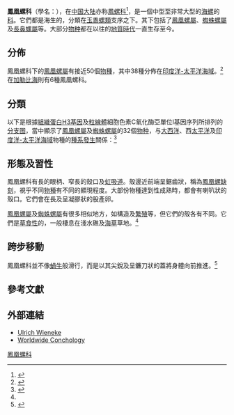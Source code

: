 {{distinguish|鳳螺科}}
{{Automatic taxobox
| image = Strombidae.JPG
| image_width = 250px
| taxon = Strombidae
| authority = [[康斯坦丁·薩繆爾·拉方斯克-舒馬茨|Rafinesque]], 1815
| subdivision_ranks = [[屬_(生物)|屬]]
| subdivision =
* ''Eustrombus''
* [[蜘蛛螺屬|蜘蛛螺屬]] ''Lambis''
* [[鳳凰螺屬|鳳凰螺屬]] ''Strombus''
* [[飛彈螺屬|飛彈螺屬]] ''Terebellum''
* [[長鼻螺屬|長鼻螺屬]] ''Tibia''
* ''Varicospira''
* † ''Rimella''
}}

'''鳳凰螺科'''（學名：{{lang|la|Strombidae}}），在[[中国大陆|中国大陆]]亦称[[鳳螺科|鳳螺科]]<ref name="Shelldoc_420090220133_01">{{Shelldoc_420090220133_01}}</ref>，是一個中型至非常大型的[[海螺|海螺]]的[[科_(生物)|科]]。它們都是海生的，分類在[[玉黍螺類|玉黍螺類]]支序之下。其下包括了[[鳳凰螺屬|鳳凰螺屬]]、[[蜘蛛螺屬|蜘蛛螺屬]]及[[長鼻螺屬|長鼻螺屬]]等。大部分[[物种|物种]]都在以往的[[地質時代|地質時代]]一直生存至今。

==分佈==
鳳凰螺科下的[[鳳凰螺屬|鳳凰螺屬]]有接近50個[[物種|物種]]，其中38種分佈在[[印度洋-太平洋海域|印度洋-太平洋海域]]。<ref>{{Cite journal en|last=Abbott |first=R.T.|year=1960|title=The genus Strombus in the Indo-pacific|journal=Indo-Pacific Mollusca|volume=1|issue=2|pages=33-144}}</ref>在[[加勒比海|加勒比海]]則有6種鳳凰螺科。

==分類==
以下是根據[[組織蛋白H3|組織蛋白H3]][[基因|基因]]及[[粒線體|粒線體]]細胞色素C氧化酶亞單位I基因序列所排列的[[分支图|分支图]]，當中顯示了[[鳳凰螺屬|鳳凰螺屬]]及[[蜘蛛螺屬|蜘蛛螺屬]]的32個[[物种|物种]]，与[[大西洋|大西洋]]、西[[太平洋|太平洋]]及[[印度洋-太平洋海域|印度洋-太平洋海域]]物種的[[種系發生|種系發生]]關係：<ref name="Latiolais">{{Cite journal en|author=Latiolais J. M., Taylor M. S., Roy K. & Hellberg M. E.|year=2006|title=A molecular phylogenetic analysis of strombid gastropod morphological diversity|journal=Molecular Phylogenetics and Evolution|volume=41|pages=436-44|doi=10.1016/j.ympev.2006.05.027|url=http://biology.ucsd.edu/labs/roy/PDFs/Latiolais%20et%20al.%202006%20Mol.%20Phyl.%20&%20Evol.pdf}}</ref>
{{clade|style=font-size:75%;line-height:75%|label1= 
|1={{clade
   |1={{clade
      |1={{clade
         |label1=東[[太平洋|太平洋]]／[[大西洋|大西洋]]
         |1={{clade
            |1={{clade
               |1={{clade
                  |1={{clade
                     |1={{clade
                        |1={{clade
                           |1=[[雄雞鳳凰螺|雄雞鳳凰螺]]
                           |2=[[女王鳳凰螺|女王鳳凰螺]]
                           }}
                        |2=[[乳白鳳凰螺|乳白鳳凰螺]]
                        }}
                     |2={{clade
                        |1=[[鷹翼鳳凰螺|鷹翼鳳凰螺]]
                        |2=[[秘魯鳳凰螺|秘魯鳳凰螺]]
                        }}
                     }}
                  |2=''Strombus galeus''
                  }}
               |2=''Strombus latus''
               }}
            |2={{clade
               |1={{clade
                  |1={{clade
                     |1=[[金拳鳳凰螺|金拳鳳凰螺]]
                     |2=[[赤拳鳯凰螺|赤拳鳯凰螺]]
                     }}
                  |2=[[白心鳳凰螺|白心鳳凰螺]]
                  }}
               |2=[[墨西哥鳳凰螺|墨西哥鳳凰螺]]
               }}
            }}
         |2={{clade
            |1={{clade
               |1=[[紅袖鳳凰螺|紅袖鳳凰螺]]
               |2=[[緋袖鳳凰螺|緋袖鳳凰螺]]
               }}
            |2=[[皺唇鳳凰螺|皺唇鳳凰螺]]
            }}
         }}
      |2={{clade
         |1=[[駝背鳳凰螺|駝背鳳凰螺]]
         |2=[[紅嬌鳳凰螺|紅嬌鳳凰螺]]
         }}
      }} 
   |2={{clade
      |label1=[[蜘蛛螺屬|蜘蛛螺屬]]
      |1={{clade
         |1={{clade
            |1=[[水字螺|水字螺]]
            |2=[[駱駝螺|駱駝螺]]
            }}
         |2=[[蜘蛛螺|蜘蛛螺]]
         }}
      |2=
        {{clade
        |1=[[牛角鳳凰螺|牛角鳳凰螺]]
        |2=[[紫袖鳳凰螺|紫袖鳳凰螺]]
        }}
      }}
   }}
|2={{clade
   |1={{clade
      |1={{clade
         |1={{clade
            |1={{clade
               |1={{clade
                  |1=[[花斑鳳凰螺|花斑鳳凰螺]]
                  |2=[[花瓶鳳凰螺|花瓶鳳凰螺]]
                  }}
               |2={{clade
                  |1=[[小花瓶鳳凰螺|小花瓶鳳凰螺]]
                  |2=[[百肋鳳凰螺|百肋鳳凰螺]]
                  }}
               }}
            |2={{clade
               |1={{clade
                  |1=[[脆鳳螺|脆鳳螺]]
                  |2=[[黑嘴鳳凰螺|黑嘴鳳凰螺]]
                  }}
               |2=[[三齒鳳凰螺|三齒鳳凰螺]]
               }}
            }}
         |2={{clade
            |1={{clade
               |1=[[水晶鳳凰螺|水晶鳳凰螺]]
               |2=[[竹筍鳳凰螺|竹筍鳳凰螺]]
               }}
            |2=[[圓袖鳳凰螺|圓袖鳳凰螺]]
            }}
         }}
      |2={{clade
         |1=[[紡錘鳳凰螺|紡錘鳳凰螺]]
         |2=''Strombus haemostoma''
         }}
      }}
   |2=[[威爾森氏鳳凰螺|威爾森氏鳳凰螺]]
   }}
}}

==形態及習性==
鳳凰螺科有長的眼柄、窄長的殼口及[[虹管|虹吸道]]。殼邊近前端呈鋸齒狀，稱為[[鳳凰螺缺刻|鳳凰螺缺刻]]，視乎不同[[物種|物種]]有不同的顯現程度。大部份物種達到性成熟時，都會有喇叭狀的殼口。它們會在長及呈凝膠狀的股產卵。

[[鳳凰螺屬|鳳凰螺屬]]及[[蜘蛛螺屬|蜘蛛螺屬]]有很多相似地方，如構造及[[繁殖|繁殖]]等，但它們的殼各有不同。它們是[[草食性|草食性]]的，一般棲息在淺水礁及[[海草|海草]]草地。<ref name="Latiolais"/>

==跨步移動==
鳳凰螺科並不像[[蝸牛|蝸牛]]般滑行，而是以其尖銳及呈鐮刀狀的蓋將身體向前推進。<ref name="parker">{{Cite journal en|author=Parker, G.H.|year=1922|title=The leaping of the stromb (''Strombus gigas'' Linn.)|journal=J. Exp. Zool.|volume=36|pages=205-9}}</ref>

==參考文獻==
{{reflist}}

==外部連結==
{{commons category|Strombidae}}
* [http://www.stromboidea.de/ Ulrich Wieneke]
* [http://www.worldwideconchology.com/fam/Strombidae.shtml Worldwide Conchology]
{{Taxonbar|from=Q732932}}

[[Category:鳳凰螺科|]]